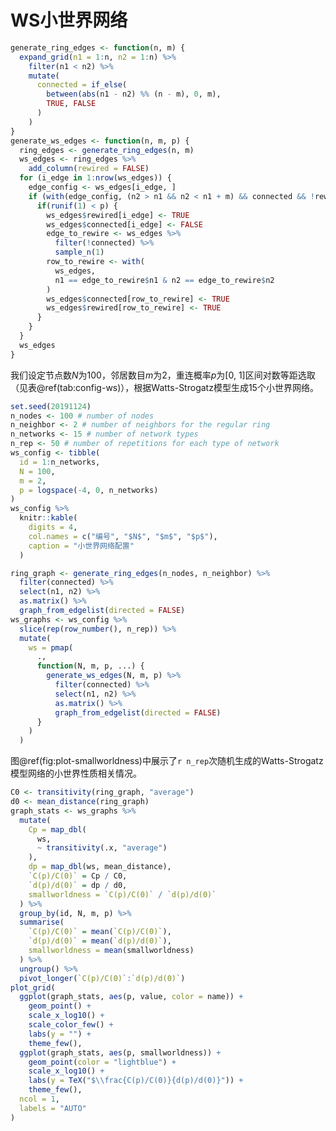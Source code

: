 # WS小世界网络

```r
generate_ring_edges <- function(n, m) {
  expand_grid(n1 = 1:n, n2 = 1:n) %>%
    filter(n1 < n2) %>%
    mutate(
      connected = if_else(
        between(abs(n1 - n2) %% (n - m), 0, m),
        TRUE, FALSE
      )
    )
}
generate_ws_edges <- function(n, m, p) {
  ring_edges <- generate_ring_edges(n, m)
  ws_edges <- ring_edges %>%
    add_column(rewired = FALSE)
  for (i_edge in 1:nrow(ws_edges)) {
    edge_config <- ws_edges[i_edge, ]
    if (with(edge_config, (n2 > n1 && n2 < n1 + m) && connected && !rewired)) {
      if(runif(1) < p) {
        ws_edges$rewired[i_edge] <- TRUE
        ws_edges$connected[i_edge] <- FALSE
        edge_to_rewire <- ws_edges %>%
          filter(!connected) %>%
          sample_n(1)
        row_to_rewire <- with(
          ws_edges,
          n1 == edge_to_rewire$n1 & n2 == edge_to_rewire$n2
        )
        ws_edges$connected[row_to_rewire] <- TRUE
        ws_edges$rewired[row_to_rewire] <- TRUE
      }
    }
  }
  ws_edges
}
```

我们设定节点数$N$为100，邻居数目$m$为2，重连概率$p$为[0, 1]区间对数等距选取（见表\@ref(tab:config-ws)），根据Watts-Strogatz模型生成15个小世界网络。

```r
set.seed(20191124)
n_nodes <- 100 # number of nodes
n_neighbor <- 2 # number of neighbors for the regular ring
n_networks <- 15 # number of network types
n_rep <- 50 # number of repetitions for each type of network
ws_config <- tibble(
  id = 1:n_networks,
  N = 100,
  m = 2,
  p = logspace(-4, 0, n_networks)
)
ws_config %>%
  knitr::kable(
    digits = 4,
    col.names = c("编号", "$N$", "$m$", "$p$"),
    caption = "小世界网络配置"
  )
```

```r
ring_graph <- generate_ring_edges(n_nodes, n_neighbor) %>%
  filter(connected) %>%
  select(n1, n2) %>%
  as.matrix() %>%
  graph_from_edgelist(directed = FALSE)
ws_graphs <- ws_config %>%
  slice(rep(row_number(), n_rep)) %>%
  mutate(
    ws = pmap(
      .,
      function(N, m, p, ...) {
        generate_ws_edges(N, m, p) %>%
          filter(connected) %>%
          select(n1, n2) %>%
          as.matrix() %>%
          graph_from_edgelist(directed = FALSE)
      }
    )
  )
```

图\@ref(fig:plot-smallworldness)中展示了`r n_rep`次随机生成的Watts-Strogatz模型网络的小世界性质相关情况。

```r
C0 <- transitivity(ring_graph, "average")
d0 <- mean_distance(ring_graph)
graph_stats <- ws_graphs %>%
  mutate(
    Cp = map_dbl(
      ws,
      ~ transitivity(.x, "average")
    ),
    dp = map_dbl(ws, mean_distance),
    `C(p)/C(0)` = Cp / C0,
    `d(p)/d(0)` = dp / d0,
    smallworldness = `C(p)/C(0)` / `d(p)/d(0)`
  ) %>%
  group_by(id, N, m, p) %>%
  summarise(
    `C(p)/C(0)` = mean(`C(p)/C(0)`),
    `d(p)/d(0)` = mean(`d(p)/d(0)`),
    smallworldness = mean(smallworldness)
  ) %>%
  ungroup() %>%
  pivot_longer(`C(p)/C(0)`:`d(p)/d(0)`)
plot_grid(
  ggplot(graph_stats, aes(p, value, color = name)) +
    geom_point() +
    scale_x_log10() +
    scale_color_few() +
    labs(y = "") +
    theme_few(),
  ggplot(graph_stats, aes(p, smallworldness)) +
    geom_point(color = "lightblue") +
    scale_x_log10() +
    labs(y = TeX("$\\frac{C(p)/C(0)}{d(p)/d(0)}")) +
    theme_few(),
  ncol = 1,
  labels = "AUTO"
)
```
